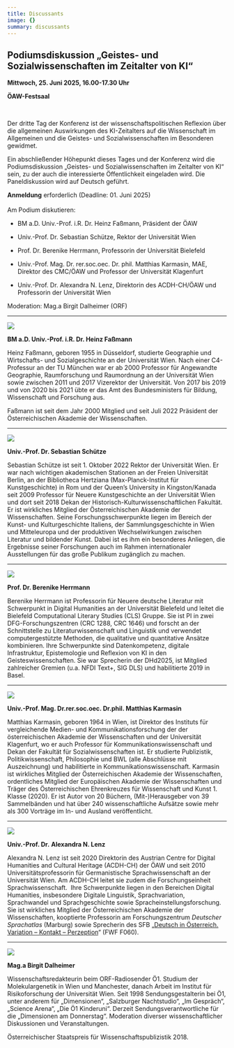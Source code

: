 ```yaml
---
title: Discussants
image: {}
summary: discussants
---
```

## **Podiumsdiskussion „Geistes- und Sozialwissenschaften im Zeitalter von KI“**

**Mittwoch, 25. Juni 2025, 16.00-17.30 Uhr**

**ÖAW-Festsaal**

 

Der dritte Tag der Konferenz ist der wissenschaftspolitischen Reflexion über die allgemeinen Auswirkungen des KI-Zeitalters auf die Wissenschaft im Allgemeinen und die Geistes- und Sozialwissenschaften im Besonderen gewidmet.

Ein abschließender Höhepunkt dieses Tages und der Konferenz wird die Podiumsdiskussion „Geistes- und Sozialwissenschaften im Zeitalter von KI“ sein, zu der auch die interessierte Öffentlichkeit eingeladen wird. Die Paneldiskussion wird auf Deutsch geführt.

**Anmeldung** erforderlich (Deadline: 01. Juni 2025)\
\
Am Podium diskutieren:

* BM a.D. Univ.-Prof. i.R. Dr. Heinz Faßmann, Präsident der ÖAW

- Univ.-Prof. Dr. Sebastian Schütze, Rektor der Universität Wien

* Prof. Dr. Berenike Herrmann, Professorin der Universität Bielefeld

- Univ.-Prof. Mag. Dr. rer.soc.oec. Dr. phil. Matthias Karmasin, MAE, Direktor des CMC/ÖAW und Professor der Universität Klagenfurt

* Univ.-Prof. Dr. Alexandra N. Lenz, Direktorin des ACDH-CH/ÖAW und Professorin der Universität Wien

Moderation: Mag.a Birgit Dalheimer (ORF)

---

![](/conference/ai-meets-hss/assets/content/en/pages/discussants/aimeetshss_heinz_fassmann_4c.jpg)

**BM a.D. Univ.-Prof. i.R. Dr. Heinz Faßmann**

Heinz Faßmann, geboren 1955 in Düsseldorf, studierte Geographie und Wirtschafts- und Sozialgeschichte an der Universität Wien. Nach einer C4-Professur an der TU München war er ab 2000 Professor für Angewandte Geographie, Raumforschung und Raumordnung an der Universität Wien sowie zwischen 2011 und 2017 Vizerektor der Universität. Von 2017 bis 2019 und von 2020 bis 2021 übte er das Amt des Bundesministers für Bildung, Wissenschaft und Forschung aus.

Faßmann ist seit dem Jahr 2000 Mitglied und seit Juli 2022 Präsident der Österreichischen Akademie der Wissenschaften.

---

![](/conference/ai-meets-hss/assets/content/en/pages/discussants/aimeetshss_sebastian_schuetze.jpg)

**Univ.-Prof. Dr. Sebastian Schütze**

Sebastian Schütze ist seit 1. Oktober 2022 Rektor der Universität Wien. Er war nach wichtigen akademischen Stationen an der Freien Universität Berlin, an der Bibliotheca Hertziana (Max-Planck-Institut für Kunstgeschichte) in Rom und der Queen’s University in Kingston/Kanada seit 2009 Professor für Neuere Kunstgeschichte an der Universität Wien und dort seit 2018 Dekan der Historisch-Kulturwissenschaftlichen Fakultät. Er ist wirkliches Mitglied der Österreichischen Akademie der Wissenschaften. Seine Forschungsschwerpunkte liegen im Bereich der Kunst- und Kulturgeschichte Italiens, der Sammlungsgeschichte in Wien und Mitteleuropa und der produktiven Wechselwirkungen zwischen Literatur und bildender Kunst. Dabei ist es ihm ein besonderes Anliegen, die Ergebnisse seiner Forschungen auch im Rahmen internationaler Ausstellungen für das große Publikum zugänglich zu machen.

---

![](/conference/ai-meets-hss/assets/content/en/pages/discussants/aimeetshss_berenike_herrmann.jpg)

**Prof. Dr. Berenike Herrmann**

Berenike Herrmann ist Professorin für Neuere deutsche Literatur mit Schwerpunkt in Digital Humanities an der Universität Bielefeld und leitet die Bielefeld Computational Literary Studies (CLS) Gruppe. Sie ist PI in zwei DFG-Forschungszentren (CRC 1288, CRC 1646) und forscht an der Schnittstelle zu Literaturwissenschaft und Linguistik und verwendet computergestützte Methoden, die qualitative und quantitative Ansätze kombinieren. Ihre Schwerpunkte sind Datenkompetenz, digitale Infrastruktur, Epistemologie und Reflexion von KI in den Geisteswissenschaften. Sie war Sprecherin der DHd2025, ist Mitglied zahlreicher Gremien (u.a. NFDI Text+, SIG DLS) und habilitierte 2019 in Basel.

---

![](/conference/ai-meets-hss/assets/content/en/pages/discussants/aimeetshss_matthias_karmasin.jpg)

**Univ.-Prof. Mag. Dr.rer.soc.oec. Dr.phil. Matthias Karmasin**

Matthias Karmasin, geboren 1964 in Wien, ist Direktor des Instituts für vergleichende Medien- und Kommunikationsforschung der der österreichischen Akademie der Wissenschaften und der Universität Klagenfurt, wo er auch Professor für Kommunikationswissenschaft und Dekan der Fakultät für Sozialwissenschaften ist. Er studierte Publizistik, Politikwissenschaft, Philosophie und BWL (alle Abschlüsse mit Auszeichnung) und habilitierte in Kommunikationswissenschaft. Karmasin ist wirkliches Mitglied der Österreichischen Akademie der Wissenschaften, ordentliches Mitglied der Europäischen Akademie der Wissenschaften und Träger des Österreichischen Ehrenkreuzes für Wissenschaft und Kunst 1. Klasse (2020). Er ist Autor von 20 Büchern, (Mit-)Herausgeber von 39 Sammelbänden und hat über 240 wissenschaftliche Aufsätze sowie mehr als 300 Vorträge im In- und Ausland veröffentlicht.

---

![](/conference/ai-meets-hss/assets/content/en/pages/discussants/aimeetshss_alexandra_lenz.jpg)

**Univ.-Prof. Dr.** **Alexandra N. Lenz**

Alexandra N. Lenz ist seit 2020 Direktorin des Austrian Centre for Digital Humanities and Cultural Heritage (ACDH-CH) der ÖAW und seit 2010 Universitätsprofessorin für Germanistische Sprachwissenschaft an der Universität Wien. Am ACDH-CH leitet sie zudem die Forschungseinheit Sprachwissenschaft.  Ihre Schwerpunkte liegen in den Bereichen Digital Humanities, insbesondere Digitale Linguistik, Sprachvariation, Sprachwandel und Sprachgeschichte sowie Spracheinstellungsforschung. Sie ist wirkliches Mitglied der Österreichischen Akademie der Wissenschaften, kooptierte Professorin am Forschungszentrum *Deutscher Sprachatlas* (Marburg) sowie Sprecherin des SFB „[Deutsch in Österreich. Variation – Kontakt – Perzeption](http://www.dioe.at)“ (FWF F060).

---

![](/conference/ai-meets-hss/assets/content/en/pages/discussants/Portra%CC%88tfoto%20Copyright%20Anna%20Sto%CC%88cher.jpg)

**Mag.a Birgit Dalheimer**

Wissenschaftsredakteurin beim ORF-Radiosender Ö1. Studium der Molekulargenetik in Wien und Manchester, danach Arbeit im Institut für Risikoforschung der Universität Wien. Seit 1998 Sendungsgestalterin bei Ö1, unter anderem für „Dimensionen“, „Salzburger Nachtstudio“, „Im Gespräch“, „Science Arena“, „Die Ö1 Kinderuni“. Derzeit Sendungsverantwortliche für die „Dimensionen am Donnerstag“. Moderation diverser wissenschaftlicher Diskussionen und Veranstaltungen.

Österreichischer Staatspreis für Wissenschaftspublizistik 2018.

